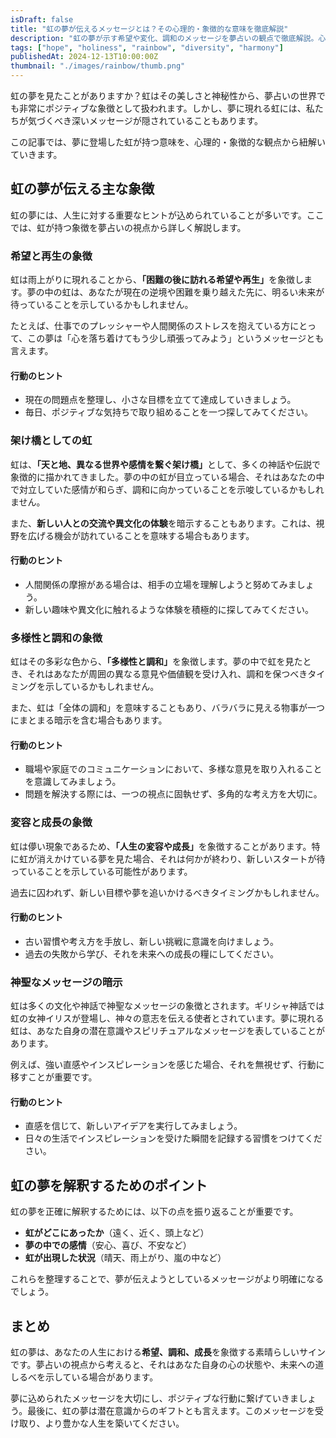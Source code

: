 ```yaml
---
isDraft: false
title: "虹の夢が伝えるメッセージとは？その心理的・象徴的な意味を徹底解説"
description: "虹の夢が示す希望や変化、調和のメッセージを夢占いの観点で徹底解説。心の状態や未来の行動を紐解きます。"
tags: ["hope", "holiness", "rainbow", "diversity", "harmony"]
publishedAt: 2024-12-13T10:00:00Z
thumbnail: "./images/rainbow/thumb.png"
---
```


虹の夢を見たことがありますか？虹はその美しさと神秘性から、夢占いの世界でも非常にポジティブな象徴として扱われます。しかし、夢に現れる虹には、私たちが気づくべき深いメッセージが隠されていることもあります。

この記事では、夢に登場した虹が持つ意味を、心理的・象徴的な観点から紐解いていきます。

<TableOfContents />

<AdUnitToc />

## 虹の夢が伝える主な象徴

虹の夢には、人生に対する重要なヒントが込められていることが多いです。ここでは、虹が持つ象徴を夢占いの視点から詳しく解説します。

### 希望と再生の象徴

虹は雨上がりに現れることから、<strong>「困難の後に訪れる希望や再生」</strong>を象徴します。夢の中の虹は、あなたが現在の逆境や困難を乗り越えた先に、明るい未来が待っていることを示しているかもしれません。

たとえば、仕事でのプレッシャーや人間関係のストレスを抱えている方にとって、この夢は「心を落ち着けてもう少し頑張ってみよう」というメッセージとも言えます。

#### 行動のヒント

- 現在の問題点を整理し、小さな目標を立てて達成していきましょう。
- 毎日、ポジティブな気持ちで取り組めることを一つ探してみてください。

### 架け橋としての虹

虹は、<strong>「天と地、異なる世界や感情を繋ぐ架け橋」</strong>として、多くの神話や伝説で象徴的に描かれてきました。夢の中の虹が目立っている場合、それはあなたの中で対立していた感情が和らぎ、調和に向かっていることを示唆しているかもしれません。

また、<strong>新しい人との交流や異文化の体験</strong>を暗示することもあります。これは、視野を広げる機会が訪れていることを意味する場合もあります。

#### 行動のヒント

- 人間関係の摩擦がある場合は、相手の立場を理解しようと努めてみましょう。
- 新しい趣味や異文化に触れるような体験を積極的に探してみてください。

### 多様性と調和の象徴

虹はその多彩な色から、<strong>「多様性と調和」</strong>を象徴します。夢の中で虹を見たとき、それはあなたが周囲の異なる意見や価値観を受け入れ、調和を保つべきタイミングを示しているかもしれません。

また、虹は「全体の調和」を意味することもあり、バラバラに見える物事が一つにまとまる暗示を含む場合もあります。

#### 行動のヒント

- 職場や家庭でのコミュニケーションにおいて、多様な意見を取り入れることを意識してみましょう。
- 問題を解決する際には、一つの視点に固執せず、多角的な考え方を大切に。

### 変容と成長の象徴

虹は儚い現象であるため、<strong>「人生の変容や成長」</strong>を象徴することがあります。特に虹が消えかけている夢を見た場合、それは何かが終わり、新しいスタートが待っていることを示している可能性があります。

過去に囚われず、新しい目標や夢を追いかけるべきタイミングかもしれません。

#### 行動のヒント

- 古い習慣や考え方を手放し、新しい挑戦に意識を向けましょう。
- 過去の失敗から学び、それを未来への成長の糧にしてください。

### 神聖なメッセージの暗示

虹は多くの文化や神話で神聖なメッセージの象徴とされます。ギリシャ神話では虹の女神イリスが登場し、神々の意志を伝える使者とされています。夢に現れる虹は、あなた自身の潜在意識やスピリチュアルなメッセージを表していることがあります。

例えば、強い直感やインスピレーションを感じた場合、それを無視せず、行動に移すことが重要です。

#### 行動のヒント

- 直感を信じて、新しいアイデアを実行してみましょう。
- 日々の生活でインスピレーションを受けた瞬間を記録する習慣をつけてください。

<AdUnit />

## 虹の夢を解釈するためのポイント

虹の夢を正確に解釈するためには、以下の点を振り返ることが重要です。

- <strong>虹がどこにあったか</strong>（遠く、近く、頭上など）
- <strong>夢の中での感情</strong>（安心、喜び、不安など）
- <strong>虹が出現した状況</strong>（晴天、雨上がり、嵐の中など）

これらを整理することで、夢が伝えようとしているメッセージがより明確になるでしょう。

<AdUnit />

## まとめ

虹の夢は、あなたの人生における<strong>希望、調和、成長</strong>を象徴する素晴らしいサインです。夢占いの視点から考えると、それはあなた自身の心の状態や、未来への道しるべを示している場合があります。

夢に込められたメッセージを大切にし、ポジティブな行動に繋げていきましょう。最後に、虹の夢は潜在意識からのギフトとも言えます。このメッセージを受け取り、より豊かな人生を築いてください。
